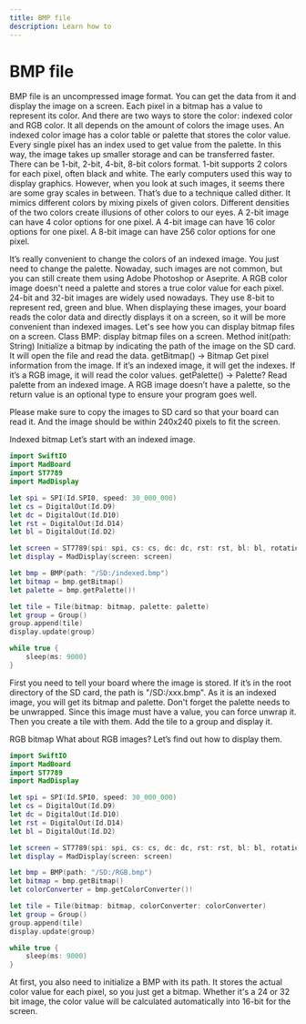 ```yaml
---
title: BMP file
description: Learn how to
---
```


# BMP file

BMP file is an uncompressed image format. You can get the data from it and display the image on a screen.
Each pixel in a bitmap has a value to represent its color. And there are two ways to store the color: indexed color and RGB color. It all depends on the amount of colors the image uses.
An indexed color image has a color table or palette that stores the color value. Every single pixel has an index used to get value from the palette. In this way, the image takes up smaller storage and can be transferred faster. There can be 1-bit, 2-bit, 4-bit, 8-bit colors format. 
1-bit supports 2 colors for each pixel, often black and white. The early computers used this way to display graphics. However, when you look at such images, it seems there are some gray scales in between. That’s due to a technique called dither. It mimics different colors by mixing pixels of given colors. Different densities of the two colors create illusions of other colors to our eyes. 
A 2-bit image can have 4 color options for one pixel.
A 4-bit image can have 16 color options for one pixel.
A 8-bit image can have 256 color options for one pixel.

It’s really convenient to change the colors of an indexed image. You just need to change the palette. Nowaday, such images are not common, but you can still create them using Adobe Photoshop or Aseprite.
A RGB color image doesn't need a palette and stores a true color value for each pixel.  24-bit and 32-bit images are widely used nowadays. They use 8-bit to represent red, green and blue. When displaying these images, your board reads the color data and directly displays it on a screen, so it will be more convenient than indexed images.
Let's see how you can display bitmap files on a screen. 
Class
BMP: display bitmap files on a screen.
Method
init(path: String)
Initialize a bitmap by indicating the path of the image on the SD card. It will open the file and read the data.
getBitmap() -> Bitmap
Get pixel information from the image. 
If it’s an indexed image, it will get the indexes. 
If it’s a RGB image, it will read the color values.
getPalette() -> Palette?
Read palette from an indexed image. 
A RGB image doesn’t have a palette, so the return value is an optional type to ensure your program goes well.

 
Please make sure to copy the images to SD card so that your board can read it. And the image should be within 240x240 pixels to fit the screen.


Indexed bitmap
Let’s start with an indexed image.

```swift
import SwiftIO
import MadBoard
import ST7789
import MadDisplay

let spi = SPI(Id.SPI0, speed: 30_000_000)
let cs = DigitalOut(Id.D9)
let dc = DigitalOut(Id.D10)
let rst = DigitalOut(Id.D14)
let bl = DigitalOut(Id.D2)

let screen = ST7789(spi: spi, cs: cs, dc: dc, rst: rst, bl: bl, rotation: .angle90)
let display = MadDisplay(screen: screen)

let bmp = BMP(path: "/SD:/indexed.bmp")
let bitmap = bmp.getBitmap()
let palette = bmp.getPalette()!

let tile = Tile(bitmap: bitmap, palette: palette)
let group = Group()
group.append(tile)
display.update(group)

while true {
    sleep(ms: 9000)
}
```

First you need to tell your board where the image is stored. If it’s in the root directory of the SD card, the path is  "/SD:/xxx.bmp".
As it is an indexed image, you will get its bitmap and palette. Don't forget the palette needs to be unwrapped. Since this image must have a value, you can force unwrap it. Then you create a tile with them. Add the tile to a group and display it. 

RGB bitmap
What about RGB images? Let’s find out how to display them.

```swift
import SwiftIO
import MadBoard
import ST7789
import MadDisplay

let spi = SPI(Id.SPI0, speed: 30_000_000)
let cs = DigitalOut(Id.D9)
let dc = DigitalOut(Id.D10)
let rst = DigitalOut(Id.D14)
let bl = DigitalOut(Id.D2)

let screen = ST7789(spi: spi, cs: cs, dc: dc, rst: rst, bl: bl, rotation: .angle90)
let display = MadDisplay(screen: screen)

let bmp = BMP(path: "/SD:/RGB.bmp")
let bitmap = bmp.getBitmap()
let colorConverter = bmp.getColorConverter()!

let tile = Tile(bitmap: bitmap, colorConverter: colorConverter)
let group = Group()
group.append(tile)
display.update(group)

while true {
    sleep(ms: 9000)
}
```

At first, you also need to initialize a BMP with its path. It stores the actual color value for each pixel, so you just get a bitmap. Whether it's a 24 or 32 bit image, the color value will be calculated automatically into 16-bit for the screen.
